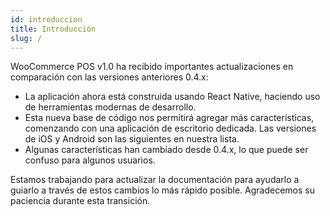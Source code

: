 ```yaml
---
id: introduccion
title: Introducción
slug: /
---
```


WooCommerce POS v1.0 ha recibido importantes actualizaciones en comparación con las versiones anteriores 0.4.x:

- La aplicación ahora está construida usando React Native, haciendo uso de herramientas modernas de desarrollo.
- Esta nueva base de código nos permitirá agregar más características, comenzando con una aplicación de escritorio dedicada. Las versiones de iOS y Android son las siguientes en nuestra lista.
- Algunas características han cambiado desde 0.4.x, lo que puede ser confuso para algunos usuarios.

Estamos trabajando para actualizar la documentación para ayudarlo a guiarlo a través de estos cambios lo más rápido posible. Agradecemos su paciencia durante esta transición.